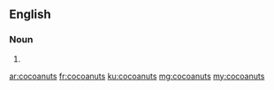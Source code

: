 ==English==

===Noun===
{{head|en}}

# {{plural of|cocoanut}}

[[ar:cocoanuts]]
[[fr:cocoanuts]]
[[ku:cocoanuts]]
[[mg:cocoanuts]]
[[my:cocoanuts]]